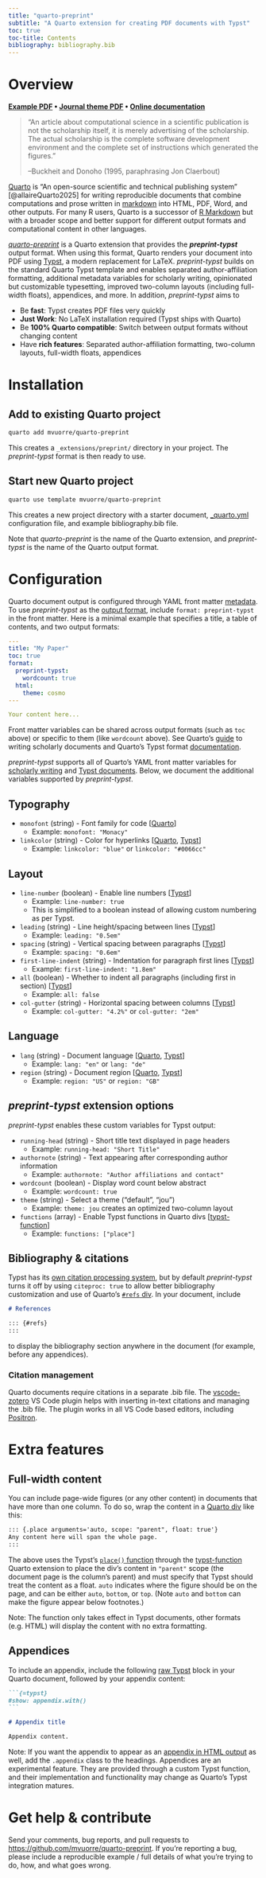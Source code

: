 ```yaml
---
title: "quarto-preprint"
subtitle: "A Quarto extension for creating PDF documents with Typst"
toc: true
toc-title: Contents
bibliography: bibliography.bib
---
```


<!-- This file is automatically generated from index.qmd -->

# Overview

**[Example PDF](https://vuorre.com/quarto-preprint/example.pdf) • [Journal theme PDF](https://vuorre.com/quarto-preprint/example-jou.pdf) • [Online documentation](https://vuorre.com/quarto-preprint/index.html)**

>"An article about computational science in a scientific publication is not the scholarship itself, it is merely advertising of the scholarship. The actual scholarship is the complete software development environment and the complete set of instructions which generated the figures."
>
>--Buckheit and Donoho (1995, paraphrasing Jon Claerbout)

[Quarto](https://quarto.org/) is "An open-source scientific and technical publishing system" [@allaireQuarto2025] for writing reproducible documents that combine computations and prose written in [markdown](https://quarto.org/docs/authoring/markdown-basics.html) into HTML, PDF, Word, and other outputs. For many R users, Quarto is a successor of [R Markdown](https://rmarkdown.rstudio.com/) but with a broader scope and better support for different output formats and computational content in other languages.

[*quarto-preprint*](https://github.com/mvuorre/quarto-preprint) is a Quarto extension that provides the ***preprint-typst*** output format. When using this format, Quarto renders your document into PDF using [Typst](https://typst.app/), a modern replacement for LaTeX. *preprint-typst* builds on the standard Quarto Typst template and enables separated author-affiliation formatting, additional metadata variables for scholarly writing, opinionated but customizable typesetting, improved two-column layouts (including full-width floats), appendices, and more. In addition, *preprint-typst* aims to

- Be **fast**: Typst creates PDF files very quickly
- **Just Work**: No LaTeX installation required (Typst ships with Quarto)
- Be **100% Quarto compatible**: Switch between output formats without changing content
- Have **rich features**: Separated author-affiliation formatting, two-column layouts, full-width floats, appendices

# Installation

## Add to existing Quarto project

```bash
quarto add mvuorre/quarto-preprint
```

This creates a `_extensions/preprint/` directory in your project. The *preprint-typst* format is then ready to use.

## Start new Quarto project

```bash
quarto use template mvuorre/quarto-preprint
```

This creates a new project directory with a starter document, [_quarto.yml](https://quarto.org/docs/projects/quarto-projects.html#shared-metadata) configuration file, and example bibliography.bib file.

Note that *quarto-preprint* is the name of the Quarto extension, and *preprint-typst* is the name of the Quarto output format.

# Configuration

Quarto document output is configured through YAML front matter [metadata](https://quarto.org/docs/authoring/front-matter.html). To use *preprint-typst* as the [output format](https://quarto.org/docs/output-formats/all-formats.html), include `format: preprint-typst` in the front matter. Here is a minimal example that specifies a title, a table of contents, and two output formats:

```yaml
---
title: "My Paper"
toc: true
format:
  preprint-typst:
    wordcount: true
  html:
    theme: cosmo
---

Your content here...
```

Front matter variables can be shared across output formats (such as `toc` above) or specific to them (like `wordcount` above). See Quarto's [guide](https://quarto.org/docs/authoring/front-matter.html) to writing scholarly documents and Quarto's Typst format [documentation](https://quarto.org/docs/output-formats/typst.html).

*preprint-typst* supports all of Quarto's YAML front matter variables for [scholarly writing](https://quarto.org/docs/authoring/front-matter.html) and [Typst documents](https://quarto.org/docs/output-formats/typst.html). Below, we document the additional variables supported by *preprint-typst*.

## Typography

- `monofont` (string) - Font family for code [[Quarto](https://quarto.org/docs/reference/formats/html.html#fonts)]
  - Example: `monofont: "Monacy"`
- `linkcolor` (string) - Color for hyperlinks [[Quarto](https://quarto.org/docs/output-formats/html-themes.html#basic-options), [Typst](https://typst.app/docs/reference/visualize/color/)]
  - Example: `linkcolor: "blue"` or `linkcolor: "#0066cc"`

## Layout

- `line-number` (boolean) - Enable line numbers [[Typst](https://typst.app/docs/reference/model/par/#definitions-line-numbering)]
  - Example: `line-number: true`
  - This is simplified to a boolean instead of allowing custom numbering as per Typst.
- `leading` (string) - Line height/spacing between lines [[Typst](https://typst.app/docs/reference/model/par/#parameters-leading)]
  - Example: `leading: "0.5em"`
- `spacing` (string) - Vertical spacing between paragraphs [[Typst](https://typst.app/docs/reference/model/par/#parameters-spacing)]
  - Example: `spacing: "0.6em"`
- `first-line-indent` (string) - Indentation for paragraph first lines [[Typst](https://typst.app/docs/reference/model/par/#parameters-first-line-indent)]
  - Example: `first-line-indent: "1.8em"`
- `all` (boolean) - Whether to indent all paragraphs (including first in section) [[Typst](https://typst.app/docs/reference/model/par/#parameters-first-line-indent)]
  - Example: `all: false`
- `col-gutter` (string) - Horizontal spacing between columns [[Typst](https://typst.app/docs/reference/layout/columns/#parameters-gutter)]
  - Example: `col-gutter: "4.2%"` or `col-gutter: "2em"`

## Language

- `lang` (string) - Document language [[Quarto](https://quarto.org/docs/authoring/language.html), [Typst](https://typst.app/docs/reference/text/text/#parameters-lang)]
  - Example: `lang: "en"` or `lang: "de"`
- `region` (string) - Document region [[Quarto](https://quarto.org/docs/authoring/language.html), [Typst](https://typst.app/docs/reference/text/text/#parameters-region)]
  - Example: `region: "US"` or `region: "GB"`

## *preprint-typst* extension options

*preprint-typst* enables these custom variables for Typst output:

- `running-head` (string) - Short title text displayed in page headers
  - Example: `running-head: "Short Title"`
- `authornote` (string) - Text appearing after corresponding author information
  - Example: `authornote: "Author affiliations and contact"`
- `wordcount` (boolean) - Display word count below abstract
  - Example: `wordcount: true`
- `theme` (string) - Select a theme ("default", "jou")
  - Example: `theme: jou` creates an optimized two-column layout
- `functions` (array) - Enable Typst functions in Quarto divs [[typst-function](https://github.com/christopherkenny/typst-function)]
  - Example: `functions: ["place"]`

## Bibliography & citations

Typst has its [own citation processing system](https://quarto.org/docs/authoring/citations.html#typst), but by default *preprint-typst* turns it off by using `citeproc: true` to allow better bibliography customization and use of Quarto's [`#refs` div](https://quarto.org/docs/authoring/citations.html#bibliography-generation). In your document, include

```md
# References

::: {#refs}
:::
```

to display the bibliography section anywhere in the document (for example, before any appendices).

### Citation management

Quarto documents require citations in a separate .bib file. The [vscode-zotero](https://vuorre.com/posts/zotero-positron-vscode/) VS Code plugin helps with inserting in-text citations and managing the .bib file. The plugin works in all VS Code based editors, including [Positron](https://github.com/posit-dev/positron).

# Extra features

## Full-width content

You can include page-wide figures (or any other content) in documents that have more than one column. To do so, wrap the content in a [Quarto div](https://quarto.org/docs/authoring/markdown-basics.html#sec-divs-and-spans) like this:

```md
::: {.place arguments='auto, scope: "parent", float: true'}
Any content here will span the whole page.
:::
```

The above uses the Typst's [`place()` function](https://typst.app/docs/reference/layout/place/) through the [typst-function](https://github.com/christopherkenny/typst-function) Quarto extension to place the div's content in `"parent"` scope (the document page is the column's parent) and must specify that Typst should treat the content as a float. `auto` indicates where the figure should be on the page, and can be either `auto`, `bottom`, or `top`. (Note `auto` and `bottom` can make the figure appear below footnotes.)

Note: The function only takes effect in Typst documents, other formats (e.g. HTML) will display the content with no extra formatting.

## Appendices

To include an appendix, include the following [raw Typst](https://quarto.org/docs/output-formats/typst.html#raw-typst) block in your Quarto document, followed by your appendix content:

````md
```{=typst}
#show: appendix.with()
```

# Appendix title

Appendix content.
````

Note: If you want the appendix to appear as an [appendix in HTML output](https://quarto.org/docs/authoring/appendices.html) as well, add the `.appendix` class to the headings. Appendices are an experimental feature. They are provided through a custom Typst function, and their implementation and functionality may change as Quarto's Typst integration matures.

# Get help & contribute

Send your comments, bug reports, and pull requests to <https://github.com/mvuorre/quarto-preprint>. If you're reporting a bug, please include a reproducible example / full details of what you're trying to do, how, and what goes wrong.
